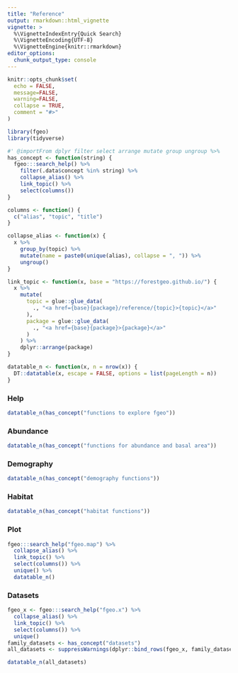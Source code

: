 ```yaml
---
title: "Reference"
output: rmarkdown::html_vignette
vignette: >
  %\VignetteIndexEntry{Quick Search}
  %\VignetteEncoding{UTF-8}
  %\VignetteEngine{knitr::rmarkdown}
editor_options: 
  chunk_output_type: console
---
```


```r
knitr::opts_chunk$set(
  echo = FALSE,
  message=FALSE, 
  warning=FALSE,
  collapse = TRUE,
  comment = "#>"
)

library(fgeo)
library(tidyverse)
```

```r
#' @importFrom dplyr filter select arrange mutate group ungroup %>%
has_concept <- function(string) {
  fgeo:::search_help() %>% 
    filter(.data$concept %in% string) %>% 
    collapse_alias() %>% 
    link_topic() %>% 
    select(columns())
}

columns <- function() {
  c("alias", "topic", "title")
}

collapse_alias <- function(x) {
  x %>% 
    group_by(topic) %>% 
    mutate(name = paste0(unique(alias), collapse = ", ")) %>% 
    ungroup()
}

link_topic <- function(x, base = "https://forestgeo.github.io/") {
  x %>% 
    mutate(
      topic = glue::glue_data(
        ., "<a href={base}{package}/reference/{topic}>{topic}</a>"
      ),
      package = glue::glue_data(
        ., "<a href={base}{package}>{package}</a>"
      )
    ) %>% 
    dplyr::arrange(package)
}

datatable_n <- function(x, n = nrow(x)) {
  DT::datatable(x, escape = FALSE, options = list(pageLength = n))
}

```

### Help

```r
datatable_n(has_concept("functions to explore fgeo"))
```

### Abundance

```r
datatable_n(has_concept("functions for abundance and basal area"))
```

### Demography

```r
datatable_n(has_concept("demography functions"))
```

### Habitat

```r
datatable_n(has_concept("habitat functions"))
```

### Plot

```r
fgeo:::search_help("fgeo.map") %>% 
  collapse_alias() %>% 
  link_topic() %>% 
  select(columns()) %>% 
  unique() %>% 
  datatable_n()
```

### Datasets

```r
fgeo_x <- fgeo:::search_help("fgeo.x") %>% 
  collapse_alias() %>% 
  link_topic() %>% 
  select(columns()) %>% 
  unique()
family_datasets <- has_concept("datasets")
all_datasets <- suppressWarnings(dplyr::bind_rows(fgeo_x, family_datasets))

datatable_n(all_datasets)
```
